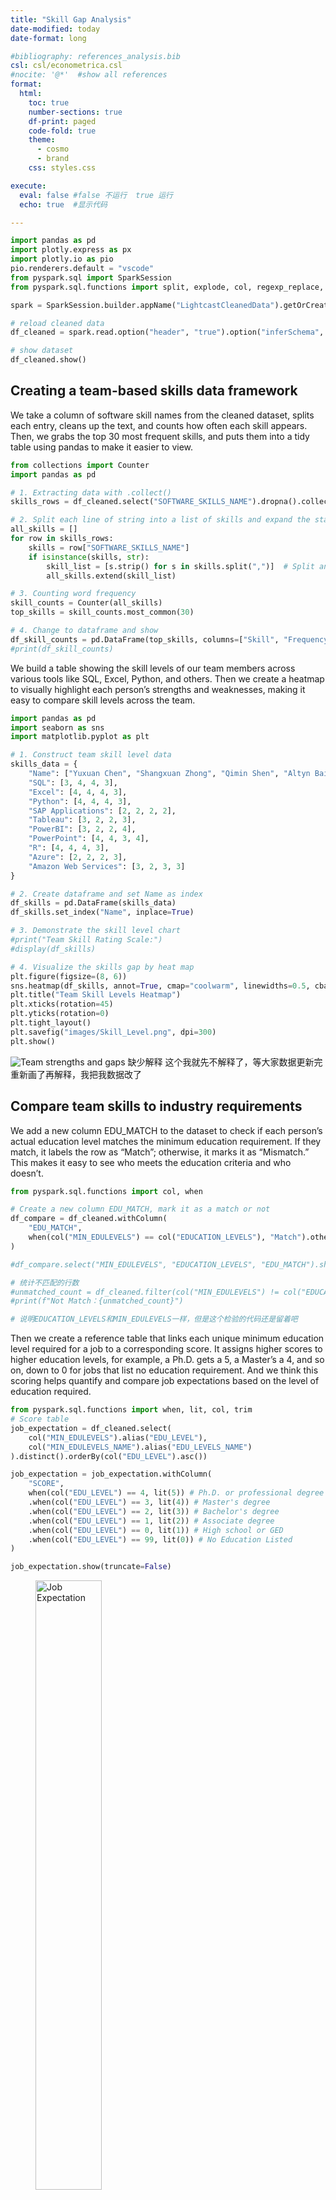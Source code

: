 ```yaml
---
title: "Skill Gap Analysis"
date-modified: today
date-format: long

#bibliography: references_analysis.bib
csl: csl/econometrica.csl
#nocite: '@*'  #show all references
format: 
  html:
    toc: true
    number-sections: true
    df-print: paged
    code-fold: true
    theme:
      - cosmo
      - brand
    css: styles.css

execute:
  eval: false #false 不运行  true 运行
  echo: true  #显示代码

---
```

```python
import pandas as pd
import plotly.express as px
import plotly.io as pio
pio.renderers.default = "vscode"
from pyspark.sql import SparkSession
from pyspark.sql.functions import split, explode, col, regexp_replace, transform, isnan

spark = SparkSession.builder.appName("LightcastCleanedData").getOrCreate()

# reload cleaned data
df_cleaned = spark.read.option("header", "true").option("inferSchema", "true").option("multiLine","true").csv("data/lightcast_cleaned.csv")

# show dataset
df_cleaned.show()
```

## Creating a team-based skills data framework

We take a column of software skill names from the cleaned dataset, splits each entry, cleans up the text, and counts how often each skill appears. Then, we grabs the top 30 most frequent skills,  and puts them into a tidy table using pandas to make it easier to view.

```python
from collections import Counter
import pandas as pd

# 1. Extracting data with .collect()
skills_rows = df_cleaned.select("SOFTWARE_SKILLS_NAME").dropna().collect()

# 2. Split each line of string into a list of skills and expand the statistics
all_skills = []
for row in skills_rows:
    skills = row["SOFTWARE_SKILLS_NAME"] 
    if isinstance(skills, str):  
        skill_list = [s.strip() for s in skills.split(",")]  # Split and remove spaces
        all_skills.extend(skill_list)

# 3. Counting word frequency
skill_counts = Counter(all_skills)
top_skills = skill_counts.most_common(30) 

# 4. Change to dataframe and show
df_skill_counts = pd.DataFrame(top_skills, columns=["Skill", "Frequency"])
#print(df_skill_counts)
```

We build a table showing the skill levels of our team members across various tools like SQL, Excel, Python, and others. Then we create a heatmap to visually highlight each person's strengths and weaknesses, making it easy to compare skill levels across the team. 

```python
import pandas as pd
import seaborn as sns
import matplotlib.pyplot as plt

# 1. Construct team skill level data
skills_data = {
    "Name": ["Yuxuan Chen", "Shangxuan Zhong", "Qimin Shen", "Altyn Baigaliyeva"],
    "SQL": [3, 4, 4, 3],
    "Excel": [4, 4, 4, 3],
    "Python": [4, 4, 4, 3],
    "SAP Applications": [2, 2, 2, 2],
    "Tableau": [3, 2, 2, 3],
    "PowerBI": [3, 2, 2, 4],
    "PowerPoint": [4, 4, 3, 4],
    "R": [4, 4, 4, 3],
    "Azure": [2, 2, 2, 3],
    "Amazon Web Services": [3, 2, 3, 3]
}

# 2. Create dataframe and set Name as index
df_skills = pd.DataFrame(skills_data)
df_skills.set_index("Name", inplace=True)

# 3. Demonstrate the skill level chart
#print("Team Skill Rating Scale:")
#display(df_skills) 

# 4. Visualize the skills gap by heat map
plt.figure(figsize=(8, 6))
sns.heatmap(df_skills, annot=True, cmap="coolwarm", linewidths=0.5, cbar_kws={'label': 'Skill Level'})
plt.title("Team Skill Levels Heatmap")
plt.xticks(rotation=45)  
plt.yticks(rotation=0)
plt.tight_layout()
plt.savefig("images/Skill_Level.png", dpi=300)
plt.show()
```

![Team strengths and gaps](images/Skill_Level.png)
缺少解释
这个我就先不解释了，等大家数据更新完重新画了再解释，我把我数据改了


## Compare team skills to industry requirements

We add a new column EDU_MATCH to the dataset to check if each person's actual education level matches the minimum education requirement. If they match, it labels the row as "Match"; otherwise, it marks it as "Mismatch." This makes it easy to see who meets the education criteria and who doesn't.

```python
from pyspark.sql.functions import col, when

# Create a new column EDU_MATCH, mark it as a match or not
df_compare = df_cleaned.withColumn(
    "EDU_MATCH",
    when(col("MIN_EDULEVELS") == col("EDUCATION_LEVELS"), "Match").otherwise("Mismatch")
)

#df_compare.select("MIN_EDULEVELS", "EDUCATION_LEVELS", "EDU_MATCH").show(truncate=False)

# 统计不匹配的行数
#unmatched_count = df_cleaned.filter(col("MIN_EDULEVELS") != col("EDUCATION_LEVELS")).count()
#print(f"Not Match：{unmatched_count}")

# 说明EDUCATION_LEVELS和MIN_EDULEVELS一样，但是这个检验的代码还是留着吧

```

Then we create a reference table that links each unique minimum education level required for a job to a corresponding score. It assigns higher scores to higher education levels, for example, a Ph.D. gets a 5, a Master's a 4, and so on, down to 0 for jobs that list no education requirement. And we think this scoring helps quantify and compare job expectations based on the level of education required.

```python
from pyspark.sql.functions import when, lit, col, trim
# Score table
job_expectation = df_cleaned.select(
    col("MIN_EDULEVELS").alias("EDU_LEVEL"),
    col("MIN_EDULEVELS_NAME").alias("EDU_LEVELS_NAME")
).distinct().orderBy(col("EDU_LEVEL").asc())

job_expectation = job_expectation.withColumn(
    "SCORE",
    when(col("EDU_LEVEL") == 4, lit(5)) # Ph.D. or professional degree
    .when(col("EDU_LEVEL") == 3, lit(4)) # Master's degree
    .when(col("EDU_LEVEL") == 2, lit(3)) # Bachelor's degree 
    .when(col("EDU_LEVEL") == 1, lit(2)) # Associate degree
    .when(col("EDU_LEVEL") == 0, lit(1)) # High school or GED
    .when(col("EDU_LEVEL") == 99, lit(0)) # No Education Listed
)

job_expectation.show(truncate=False)
```

![Job Expectation](images/job_expectation.png){width=50%}

We analyze how often each software skill appears in job listings, categorized by the required education level (which we previously converted into scores). First, we join the education score to each job, split the combined skill strings into individual skills, and count how frequently each skill appears at each education score level. Second, we reshape the data so that each skill shows the number of times it appears across all score levels. Finally, we identify the most common score for each skill. If multiple scores tie for the highest count, we will select the lowest one among them—resulting in a "Proficiency_Levels" value that reflects the typical education requirement associated with that skill in the job market.

```python
from pyspark.sql.functions import count, array, struct, sort_array, expr, size, element_at, col, lit, greatest, when

# 1. Export the data 
df_with_score = df_cleaned.join(
    job_expectation.select("EDU_LEVEL", "SCORE"),
    df_cleaned["MIN_EDULEVELS"] == job_expectation["EDU_LEVEL"],
    how="left"
)
df_with_skills = df_with_score.withColumn("Skill", split(col("SOFTWARE_SKILLS_NAME"), ","))
df_exploded = df_with_skills.select(explode("Skill").alias("Skill"), col("SCORE"))
df_exploded = df_exploded.withColumn("Skill", trim(col("Skill")))

# 2. Frequency Statistics by Skill and SCORE
skill_score_counts = df_exploded.groupBy("Skill", "SCORE").agg(count("*").alias("count"))

# 3 Expand pivot to column
from pyspark.sql.functions import sum as _sum

skill_score_pivot = skill_score_counts.groupBy("Skill") \
    .pivot("SCORE", [5, 4, 3, 2, 1, 0]) \
    .agg(_sum("count")) \
    .na.fill(0) 

# 4. Arrays and filters are used to process tied maxima and find the middle score
score_structs = array(
    struct(lit(5).alias("score"), col("5").alias("cnt")),
    struct(lit(4).alias("score"), col("4").alias("cnt")),
    struct(lit(3).alias("score"), col("3").alias("cnt")),
    struct(lit(2).alias("score"), col("2").alias("cnt")),
    struct(lit(1).alias("score"), col("1").alias("cnt")),
    struct(lit(0).alias("score"), col("0").alias("cnt"))
)

skill_score_labeled = skill_score_pivot.withColumn("score_array", score_structs) \
    .withColumn("max_count", greatest(col("5"), col("4"), col("3"), col("2"), col("1"), col("0"))) \
    .withColumn("filtered", expr("filter(score_array, x -> x.cnt = max_count)")) \
    .withColumn("Proficiency_Levels", expr("aggregate(filtered, -1, (acc, x) -> IF(acc = -1 OR x.score < acc, x.score, acc))"))

# Step 5: 显示最终结果
#skill_score_labeled.select("Skill", "5", "4", "3", "2", "1", "0", "Proficiency_Levels").orderBy("Proficiency_Levels", ascending=False).show(truncate=False)
```

Here we focus on a specific set of software skills that are relevant to our analysis. First, we define a list of target skills we're interested in, such as SQL, Excel, Python, Tableau, and others. Then, we filter our previously processed skill data to only include these selected skills, keeping just the skill names and their associated "Proficiency_Levels". Finally, we sort the result alphabetically by skill name to make it easier to review and compare.

```python
from pyspark.sql.functions import lit

# 1. Define a list of target skills
target_skills = [
    "SQL(ProgrammingLanguage)", "MicrosoftExcel", "Python(ProgrammingLanguage)",
    "SAPApplications", "Tableau(BusinessIntelligenceSoftware)",
    "PowerBI", "MicrosoftPowerPoint", "R(ProgrammingLanguage)",
    "MicrosoftAzure", "AmazonWebServices"
]

# 2. Filter target skills from skill_score_labeled
filtered_skills = skill_score_labeled.filter(col("Skill").isin(target_skills)) \
    .select("Skill", "Proficiency_Levels") \
    .orderBy("Skill")

# 3. Show results
filtered_skills.show(truncate=False)
```

![Filtered Skills](images/filtered_skills.png){width=60%}

Now we are able to evaluate how well our team’s skill levels match up with job market expectations. First, we collect the proficiency scores for a set of target skills from our previous results. Then, we rename the skill labels into a more readable and consistent format for easier comparison. Next, we calculate the skill gap for each team member by subtracting the job-required score from their actual skill level. Here, positive values mean the team exceeds the requirement, while negative values show areas for improvement. Finally, we visualize these gaps using a heatmap, making it easy to spot which skills are strong and which need development across the team.

```python
import pandas as pd
import matplotlib.pyplot as plt
import seaborn as sns

# 1. Build a dictionary of required_levels from filtered_skills with collect
rows = filtered_skills.collect()

# 2. Mapping skill names to a consistent form used by the team
skill_name_map = {
    "SQL(ProgrammingLanguage)": "SQL",
    "MicrosoftExcel": "Excel",
    "Python(ProgrammingLanguage)": "Python",
    "SAPApplications": "SAP Applications",
    "Tableau(BusinessIntelligenceSoftware)": "Tableau",
    "PowerBI": "PowerBI",
    "MicrosoftPowerPoint": "PowerPoint",
    "R(ProgrammingLanguage)": "R",
    "MicrosoftAzure": "Azure",
    "AmazonWebServices": "Amazon Web Services"
}

# 3. Construction of required_levels
required_levels = {
    skill_name_map.get(row["Skill"], row["Skill"]): row["Proficiency_Levels"]
    for row in rows
}

# 4. Calculation of gaps (team skills - job requirements)
df_gap = df_skills.copy()
for skill in df_gap.columns:
    required = required_levels.get(skill, 0)
    df_gap[skill] = df_gap[skill] - required

# 5. Show result with heat map
plt.figure(figsize=(10, 6))
sns.heatmap(
    df_gap,
    annot=True,
    cmap=sns.diverging_palette(10, 130, s=90, l=50, as_cmap=True),  
    # red = insufficient, green = exceeding
    center=0,
    linewidths=0.5,
    cbar_kws={'label': 'Skill Surplus (Team - Required)'}
)
plt.title("Team vs Job Skill Requirements (Heatmap)")
plt.xticks(rotation=45)
plt.yticks(rotation=0)
plt.tight_layout()
plt.savefig("images/Gaps_Between.png", dpi=300)
plt.show()

```

![Gaps between team skill levels and job expectations](images/Gaps_Between.png)
缺少解释
也一样，更新完数值再解释

